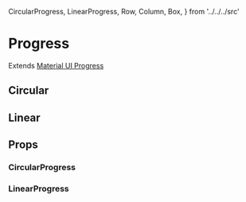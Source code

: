   CircularProgress,
  LinearProgress,
  Row,
  Column,
  Box,
} from '../../../src'

<Meta title="Components/Progress" component={CircularProgress} />

# Progress

Extends [Material UI Progress](https://material-ui.com/components/progress/)

## Circular

<Canvas>
  <Story name="default">
    <Row justifyContent="center">
      <CircularProgress />
      <CircularProgress color="secondary" />
    </Row>
  </Story>
</Canvas>

## Linear

<Canvas>
  <Story name="linear">
    <Column>
      <Box p={3}>
        <LinearProgress />
      </Box>
      <Box p={3}>
        <LinearProgress color="secondary" />
      </Box>
    </Column>
  </Story>
</Canvas>

## Props

### CircularProgress

<ArgsTable of={CircularProgress} />

### LinearProgress

<ArgsTable of={LinearProgress} />
